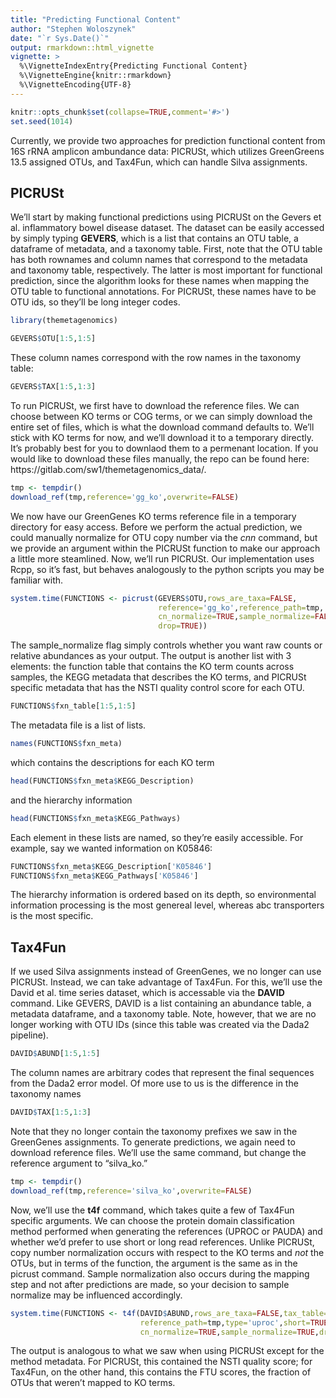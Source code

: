 ```yaml
---
title: "Predicting Functional Content"
author: "Stephen Woloszynek"
date: "`r Sys.Date()`"
output: rmarkdown::html_vignette
vignette: >
  %\VignetteIndexEntry{Predicting Functional Content}
  %\VignetteEngine{knitr::rmarkdown}
  %\VignetteEncoding{UTF-8}
---
```


```r
knitr::opts_chunk$set(collapse=TRUE,comment='#>')
set.seed(1014)
```

Currently, we provide two approaches for prediction functional content from 16S rRNA amplicon ambundance data: PICRUSt, which utilizes GreenGreens 13.5 assigned OTUs, and Tax4Fun, which can handle Silva assignments.

## PICRUSt

We'll start by making functional predictions using PICRUSt on the Gevers et al. inflammatory bowel disease dataset. The dataset can be easily accessed by simply typing **GEVERS**, which is a list that contains an OTU table, a dataframe of metadata, and a taxonomy table. First, note that the OTU table has both rownames and column names that correspond to the metadata and taxonomy table, respectively. The latter is most important for functional prediction, since the algorithm looks for these names when mapping the OTU table to functional annotations. For PICRUSt, these names have to be OTU ids, so they'll be long integer codes.

```r
library(themetagenomics)

GEVERS$OTU[1:5,1:5]
```
These column names correspond with the row names in the taxonomy table:

```r
GEVERS$TAX[1:5,1:3]
```

To run PICRUSt, we first have to download the reference files. We can choose between KO terms or COG terms, or we can simply download the entire set of files, which is what the download command defaults to. We'll stick with KO terms for now, and we'll download it to a temporary directly. It's probably best for you to downlaod them to a permenant location. If you would like to download these files manually, the repo can be found here: https://gitlab.com/sw1/themetagenomics_data/.

```r
tmp <- tempdir()
download_ref(tmp,reference='gg_ko',overwrite=FALSE)
```

We now have our GreenGenes KO terms reference file in a temporary directory for easy access. Before we perform the actual prediction, we could manually normalize for OTU copy number via the *cnn* command, but we provide an argument within the PICRUSt function to make our approach a little more steamlined. Now, we'll run PICRUSt. Our implementation uses Rcpp, so it's fast, but behaves analogously to the python scripts you may be familiar with. 

```r
system.time(FUNCTIONS <- picrust(GEVERS$OTU,rows_are_taxa=FALSE,
                                 reference='gg_ko',reference_path=tmp,
                                 cn_normalize=TRUE,sample_normalize=FALSE,
                                 drop=TRUE))
```

The sample_normalize flag simply controls whether you want raw counts or relative abundances as your output. The output is another list with 3 elements: the function table that contains the KO term counts across samples, the KEGG metadata that describes the KO terms, and PICRUSt specific metadata that has the NSTI quality control score for each OTU.

```r
FUNCTIONS$fxn_table[1:5,1:5]
```

The metadata file is a list of lists.

```r
names(FUNCTIONS$fxn_meta)
```

which contains the descriptions for each KO term

```r
head(FUNCTIONS$fxn_meta$KEGG_Description)
```

and the hierarchy information

```r
head(FUNCTIONS$fxn_meta$KEGG_Pathways)
```

Each element in these lists are named, so they're easily accessible. For example, say we wanted information on K05846:

```r
FUNCTIONS$fxn_meta$KEGG_Description['K05846']
FUNCTIONS$fxn_meta$KEGG_Pathways['K05846']
```
The hierarchy information is ordered based on its depth, so environmental information processing is the most genereal level, whereas abc transporters is the most specific.

## Tax4Fun

If we used Silva assignments instead of GreenGenes, we no longer can use PICRUSt. Instead, we can take advantage of Tax4Fun. For this, we'll use the David et al. time series dataset, which is accessable via the **DAVID** command. Like GEVERS, DAVID is a list containing an abundance table, a metadata dataframe, and a taxonomy table. Note, however, that we are no longer working with OTU IDs (since this table was created via the Dada2 pipeline).

```r
DAVID$ABUND[1:5,1:5]
```

The column names are arbitrary codes that represent the final sequences from the Dada2 error model. Of more use to us is the difference in the taxonomy names

```r
DAVID$TAX[1:5,1:3]
```

Note that they no longer contain the taxonomy prefixes we saw in the GreenGenes assignments. To generate predictions, we again need to download reference files. We'll use the same command, but change the reference argument to "silva_ko."

```r
tmp <- tempdir()
download_ref(tmp,reference='silva_ko',overwrite=FALSE)
```

Now, we'll use the **t4f** command, which takes quite a few of Tax4Fun specific arguments. We can choose the protein domain classification method performed when generating the references (UPROC or PAUDA) and whether we'd prefer to use short or long read references. Unlike PICRUSt, copy number normalization occurs with respect to the KO terms and *not* the OTUs, but in terms of the function, the argument is the same as in the picrust command. Sample normalization also occurs during the mapping step and not after predictions are made, so your decision to sample normalize may be influenced accordingly. 

```r
system.time(FUNCTIONS <- t4f(DAVID$ABUND,rows_are_taxa=FALSE,tax_table=DAVID$TAX,
                             reference_path=tmp,type='uproc',short=TRUE,
                             cn_normalize=TRUE,sample_normalize=TRUE,drop=TRUE))
```
The output is analogous to what we saw when using PICRUSt except for the method metadata. For PICRUSt, this contained the NSTI quality score; for Tax4Fun, on the other hand, this contains the FTU scores, the fraction of OTUs that weren't mapped to KO terms.
